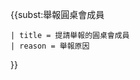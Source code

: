 <noinclude>[[Category:圓桌會成員審議|{{PAGENAME}}]]</noinclude>
{{<includeonly>subst:</includeonly>舉報圓桌會成員
 | title = 提請舉報的圓桌會成員
 | reason = 舉報原因
}}